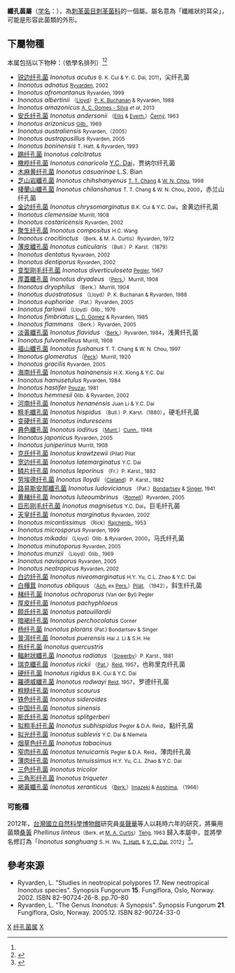 {{Automatic taxobox
| taxon = Inonotus
| image = Inonotus nothofagi 294149.jpg
| image_caption = ''Inonotus nothofagi''
| authority = [[Petter_Adolf_Karsten|P. Karst.]]（1879）
| type_species = [[薄皮纖孔菌|薄皮纖孔菌]]<br>''Inonotus cuticularis''
| type_species_authority = （[[皮埃爾·布雅德|Bull.]]）P. Karst.（1879）
| synonyms_ref = <ref name="urlMycoBank:Inonotus">{{cite web | url = http://www.mycobank.org/Biolomics.aspx?Table=Mycobank&MycoBankNr_=17854 | title = ''Inonotus'' | author = [[MycoBank|MycoBank]] | accessdate = 2011-11-07 | archive-date = 2016-03-04 | archive-url = https://web.archive.org/web/20160304122604/http://www.mycobank.org/Biolomics.aspx?Table=Mycobank&MycoBankNr_=17854 | dead-url = no }}</ref>
| synonyms = 
*？''Cyclomyces'' <small>[[Gustav_Kunze|Kunze]] ex [[伊利阿斯·馬格努斯·弗里斯|Fr.]]（1830）</small>
*''Inoderma'' <small>P. Karst.（1879）</small>
*''Inodermus'' <small>[[Lucien_Quélet|Quél.]]（1886）</small>
*''Phaeoporus'' <small>[[Joseph_Schröter|J. Schröt.]]（1888）</small>
*''Flaviporellus'' <small>[[William_Alphonso_Murrill|Murrill]]（1905）</small>
*''Cycloporellus'' <small>Murrill（1907）</small>
*''Xanthoporia'' <small>Murrill（1916）</small>
*''Polystictoides'' <small>[[Lázaro_Ibiza|Lázaro Ibiza]]（1917）</small>
*''Inonotopsis'' <small>[[Erast_Parmasto|Parmasto]]（1973）</small>
}}

'''纖孔菌屬'''（[[学名|学名]]：{{lang|la|''Inonotus''}}），為[[刺革菌目|刺革菌目]][[刺革菌科|刺革菌科]]的一個屬。屬名意為「纖維狀的耳朵」，可能是形容此菌類的外形。

== 下屬物種 ==
本属包括以下物种：（依學名排列）<ref name="urlMycoBank:Inonotus"/><ref name="urlISF:Inonotus">{{cite web | url = http://www.speciesfungorum.org/Names/Names.asp?strGenus=Inonotus | title = ''Inonotus'' | author = Kirk, P. M. Index Fungorum | accessdate = 2010-11-23 | archive-date = 2015-09-24 | archive-url = https://web.archive.org/web/20150924123400/http://www.speciesfungorum.org/Names/Names.asp?strGenus=Inonotus | dead-url = no }}</ref>
* [[锐边纤孔菌|锐边纤孔菌]] ''Inonotus acutus'' <small>B. K. Cui & Y. C. Dai, 2011</small>，尖纤孔菌
* ''Inonotus adnatus'' <small>[[Leif_Ryvarden|Ryvarden]], 2002</small>
* ''Inonotus afromontanus'' <small>Ryvarden, 1999</small>
* ''Inonotus albertinii'' <small>（[[Curtis_Gates_Lloyd|Lloyd]]）[[Peter_Kenneth_Buchanan|P. K. Buchanan]] & Ryvarden, 1988</small>
* ''Inonotus amazonicus'' <small>[[Allyne_C._Gomes-Silva|A. C. Gomes - Silva]] ''et al'', 2013</small>
* [[安氏纤孔菌|安氏纤孔菌]] ''Inonotus andersonii'' <small>（[[Job_Bicknell_Ellis|Ellis]] & [[Benjamin_Matlack_Everhart|Everh.]]）[[Alois_Černý|Černý]], 1963</small>
* ''Inonotus arizonicus'' <small>[[Robert_Lee_Gilbertson|Gilb.]], 1969</small>
* ''Inonotus australiensis'' <small>Ryvarden,（2005）</small>
* ''Inonotus austropusillus'' <small>Ryvarden, 2005</small>
* ''Inonotus boninensis'' <small>T. Hatt. & Ryvarden, 1993</small>
* [[踢纤孔菌|踢纤孔菌]] ''Inonotus calcitratus''
* [[橄榄纤孔菌|橄榄纤孔菌]] ''Inonotus canaricola'' [[戴玉成|Y.C. Dai]]，贾纳尔纤孔菌
* [[木麻黄纤孔菌|木麻黄纤孔菌]] ''Inonotus casuarinae'' L.S. Bian
* [[芝山岩纖孔菌|芝山岩纖孔菌]] ''Inonotus chihshanyenus'' <small>[[張東柱|T. T. Chang]] & [[周文能|W. N. Chou]], 1998</small>
* [[棲蘭山纖孔菌|棲蘭山纖孔菌]] ''Inonotus chilanshanus'' <small>T. T. Chang & W. N. Chou, 2000</small>，赤兰山纤孔菌
* [[金边纤孔菌|金边纤孔菌]] ''Inonotus chrysomarginatus'' <small>B.K. Cui & Y.C. Dai</small>，金黄边纤孔菌
* ''Inonotus clemensiae'' <small>Murrill, 1908</small>
* ''Inonotus costaricensis'' <small>Ryvarden, 2002</small>
* [[聚生纤孔菌|聚生纤孔菌]] ''Inonotus compositus'' <small>H.C. Wang</small> 
* ''Inonotus crocitinctus'' <small>（Berk. & M. A. Curtis）Ryvarden, 1972</small>
* [[薄皮纖孔菌|薄皮纖孔菌]] ''Inonotus cuticularis'' <small>（Bull.）P. Karst.（1879）</small>
* ''Inonotus dentatus'' <small>Ryvarden, 2002</small>
* ''Inonotus dentiporus'' <small>Ryvarden, 2002</small>
* [[变型刚毛纤孔菌|变型刚毛纤孔菌]] ''Inonotus diverticuloseta'' <small>[[David_Norman_Pegler|Pegler]], 1967</small>
* [[厚蓋纖孔菌|厚蓋纖孔菌]] ''Inonotus dryadeus'' <small>（[[克里斯蒂安·亨德里克·珀森|Pers.]]）Murrill, 1908</small>
* ''Inonotus dryophilus'' <small>（Berk.）Murrill, 1904</small>
* ''Inonotus duostratosus'' <small>（Lloyd）P. K. Buchanan & Ryvarden, 1988</small>
* ''Inonotus euphoriae'' <small>（Pat.）Ryvarden, 2005</small>
* ''Inonotus farlowii'' <small>（Lloyd）Glib., 1976</small>
* ''Inonotus fimbriatus'' <small>[[Luis_Diego_Gómez|L. D. Gómez]] & Ryvarden, 1985</small>
* ''Inonotus flammans'' <small>（Berk.）Ryvarden, 2005</small>
* [[淡黃纖孔菌|淡黃纖孔菌]] ''Inonotus flavidus'' <small>（[[Miles_Joseph_Berkeley|Berk.]]）Ryvarden, 1984</small>，浅黄纤孔菌
* ''Inonotus fulvomelleus'' <small>Murrill, 1908</small>
* [[福山纖孔菌|福山纖孔菌]] ''Inonotus fushanus'' <small>T. T. Chang & W. N. Chou, 1997</small>
* ''Inonotus glomeratus'' <small>（[[Charles_Horton_Peck|Peck]]）Murrill, 1920</small>
* ''Inonotus gracilis'' <small>Ryvarden, 2005</small>
* [[海南纤孔菌|海南纤孔菌]] ''Inonotus hainanensis'' <small>H.X. Xiong & Y.C. Dai</small>
* ''Inonotus hamusetulus'' <small>Ryvarden, 1984</small>
* ''Inonotus hastifer'' <small>[[Zdeněk_Pouzar|Pouzar]], 1981</small>
* ''Inonotus hemmesii'' <small>Glib. & Ryvarden, 2002</small>
* [[河南纤孔菌|河南纤孔菌]] ''Inonotus henanensis'' <small>Juan Li & Y.C. Dai</small>
* [[粗毛纖孔菌|粗毛纖孔菌]] ''Inonotus hispidus'' <small>（Bull.）P. Karst.（1880）</small>，硬毛纤孔菌
* [[变硬纤孔菌|变硬纤孔菌]] ''Inonotus indurescens''
* [[典色纖孔菌|典色纖孔菌]] ''Inonotus iodinus'' <small>（[[Camille_Montagne|Munt.]]）[[Gordon_Herriot_Cunningham|Cunn.]], 1948</small>
* ''Inonotus japonicus'' <small>Ryvarden, 2005</small>
* ''Inonotus juniperinus'' <small>Murrill, 1908</small>
* [[克氏纤孔菌|克氏纤孔菌]] ''Inonotus krawtzewii'' <small>(Pilat) Pilat</small>
* [[宽边纤孔菌|宽边纤孔菌]] ''Inonotus latemarginatus'' <small>Y.C. Dai</small>
* [[鳞片纤孔菌|鳞片纤孔菌]] ''Inonotus leporinus'' <small>（Fr.）P. Karst., 1882</small>
* [[劳埃德纤孔菌|劳埃德纤孔菌]] ''Inonotus lloydii'' <small>（[[John_Burton_Cleland|Cleland]]）P. Karst., 1882</small>
* [[路易斯安那纖孔菌|路易斯安那纖孔菌]] ''Inonotus ludovicianus'' <small>（Pat.）[[Appollinaris_Semenovich_Bondartsev|Bondartsev]] & [[洛夫·辛格|Singer]], 1941</small>
* [[黄赭纤孔菌|黄赭纤孔菌]] ''Inonotus luteoumbrinus'' <small>（[[Lars_Gunnar_Torgny_Romell|Romell]]）Ryvarden, 2005</small>
* [[巨形刚毛纤孔菌|巨形刚毛纤孔菌]] ''Inonotus magnisetus'' <small>Y.C. Dai</small>，巨毛纤孔菌
* [[天皇纤孔菌|天皇纤孔菌]] ''Inonotus marginatus'' <small>Ryvarden, 2002</small>
* ''Inonotus micantissimus'' <small>（Rick）[[Mario_Rajchenberg|Rajchenb.]], 1953</small>
* ''Inonotus microsporus'' <small>Ryvarden, 1999</small>
* ''Inonotus mikadoi'' <small>（Lloyd）Glib. & Ryvarden, 2000</small>，马氏纤孔菌
* ''Inonotus minutoporus'' <small>Ryvarden, 2005</small>
* ''Inonotus munzii'' <small>（Lloyd）Glib., 1969</small>
* ''Inonotus navisporus'' <small>Ryvarden, 2005</small>
* ''Inonotus neotropicus'' <small>Ryvarden, 2002</small>
* [[白边纤孔菌|白边纤孔菌]] ''Inonotus niveomarginatus'' <small>H.Y. Yu, C.L. Zhao & Y.C. Dai</small> 
* [[白樺茸|白樺茸]] ''Inonotus obliquus'' <small>（[[埃里克·阿卡里烏斯|Ach.]] ex [[克里斯蒂安·亨德里克·珀森|Pers.]]）[[Albert_Pilát|Pilát]], （1942）</small>，斜生纤孔菌
* [[赭纤孔菌|赭纤孔菌]] ''Inonotus ochroporus'' <small>(Van der Byl) Pegler</small>
* [[厚皮纤孔菌|厚皮纤孔菌]] ''Inonotus pachyphloeus''
* [[颇氏纤孔菌|颇氏纤孔菌]] ''Inonotus patouillardii''
* [[暗褐纤孔菌|暗褐纤孔菌]] ''Inonotus perchocolatus'' <small>Corner</small>
* [[杨纤孔菌|杨纤孔菌]] ''Inonotus plorans'' <small>(Pat.) Bondartsev & Singer</small>
* [[普洱纤孔菌|普洱纤孔菌]] ''Inonotus puerensis'' <small>Hai J. Li & S.H. He</small> 
* [[栎纤孔菌|栎纤孔菌]] ''Inonotus quercustris''
* [[輻射狀纖孔菌|輻射狀纖孔菌]] ''Inonotus radiatus'' <small>（[[James_Sowerby|Sowerby]]）P. Karst., 1881</small>
* [[瑞克纖孔菌|瑞克纖孔菌]] ''Inonotus rickii'' <small>（[[Narcisse_Théophile_Patouillard|Pat.]]）[[Derek_Agutter_Reid|Reid]], 1957</small>，也称里克纤孔菌
* [[硬纤孔菌|硬纤孔菌]] ''Inonotus rigidus'' <small>B.K. Cui & Y.C. Dai</small>
* [[羅德威纖孔菌|羅德威纖孔菌]] ''Inonotus rodwayi'' <small>[[Derek_Agutter_Reid|Reid]], 1957</small>，罗德纤孔菌
* [[粗糙纤孔菌|粗糙纤孔菌]] ''Inonotus scaurus''
* [[铁色纤孔菌|铁色纤孔菌]] ''Inonotus sideroides''
* [[中国纤孔菌|中国纤孔菌]] ''Inonotus sinensis''
* [[斯氏纤孔菌|斯氏纤孔菌]] ''Inonotus splitgerberi''
* [[拟粗毛纤孔菌|拟粗毛纤孔菌]] ''Inonotus subhispidus'' <small>Pegler & D.A. Reid</small>，黏纤孔菌
* [[拟光纤孔菌|拟光纤孔菌]] ''Inonotus sublevis'' <small>Y.C. Dai & Niemela</small>
* [[烟草色纤孔菌|烟草色纤孔菌]] ''Inonotus tabacinus''
* [[窄肉纤孔菌|窄肉纤孔菌]] ''Inonotus tenuicarnis'' <small>Pegler & D.A. Reid</small>，薄肉纤孔菌
* [[薄肉纤孔菌|薄肉纤孔菌]] ''Inonotus tenuissimus'' <small>H.Y. Yu, C.L. Zhao & Y.C. Dai</small>
* [[三色纤孔菌|三色纤孔菌]] ''Inonotus tricolor''
* [[三角形纤孔菌|三角形纤孔菌]] ''Inonotus triqueter''
* [[褐黃纖孔菌|褐黃纖孔菌]] ''Inonotus xeranticus'' <small>（[[Miles_Joseph_Berkeley|Berk.]]）[[今関六也|Imazeki]] & [[Kohei_Aoshima|Aoshima]], （1966）</small>

=== 可能種 ===
2012年，[[台灣|台灣]][[國立自然科學博物館|國立自然科學博物館]]研究員[[吳聲華|吳聲華]]等人以耗時六年的研究，將藥用菌類[[桑黃|桑黃]] ''Phellinus linteus''<small>（Berk. et [[Moses_Ashley_Curtis|M. A. Curtis]]）[[邓叔群|Teng]], 1963</small> 歸入本屬中，並將學名修訂為「''Inonotus sanghuang'' <small>S. H. Wu, [[服部勉|T. Hatt.]] & [[戴玉成|Y. C. Dai]], 2012</small>」<ref>{{cite journal | author = Sheng-Hua Wu, Yu-Cheng Dai, Tsutomu Hattori, Tu-wen Yu, Dong-mei Wang, Erst Parmasto, Heng-Yuan Chang, Siang-Yun Shih | title = "Species clarification for the medicinally valuable 'sanghuang' mushroom" | journal = ''Botanical Studies'' | volume = 53 | pages = 135–149 | year = 2012 | url = http://ejournal.sinica.edu.tw/bbas/content/2012/1/Bot531-13.pdf | access-date = 2014-04-14 | archive-date = 2016-03-04 | archive-url = https://web.archive.org/web/20160304104146/http://ejournal.sinica.edu.tw/bbas/content/2012/1/Bot531-13.pdf | dead-url = no }}</ref>。

== 參考來源 ==
{{reflist}}

{{refbegin}}
* Ryvarden, L. "Studies in neotropical polypores 17. New neotropical ''Inonotus'' species". Synopsis Fungorum '''15'''. Fungiflora, Oslo, Norway. 2002. ISBN 82-90724-26-8. pp.70–80
* Ryvarden, L. "The Genus ''Inonotus'': A Synopsis". Synopsis Fungorum '''21'''. Fungiflora, Oslo, Norway. 2005.12. ISBN 82-90724-33-0
{{refend}}
{{Taxonbar|from=Q1567772}}

[[Category:锈革孔菌科|X]]
[[Category:纤孔菌属|]]
[[Category:_1879年描述的分类群|X]]